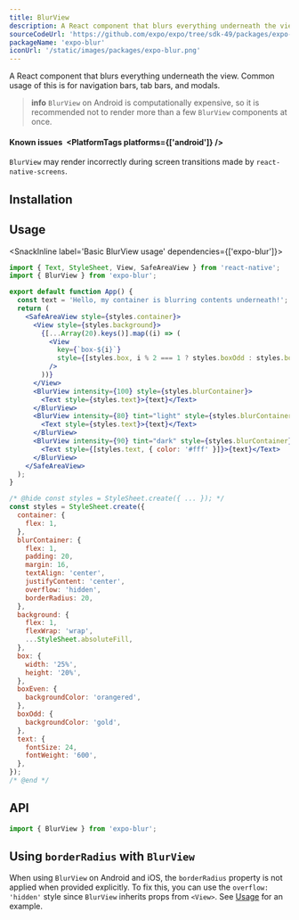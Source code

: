 ```yaml
---
title: BlurView
description: A React component that blurs everything underneath the view.
sourceCodeUrl: 'https://github.com/expo/expo/tree/sdk-49/packages/expo-blur'
packageName: 'expo-blur'
iconUrl: '/static/images/packages/expo-blur.png'
---
```



A React component that blurs everything underneath the view. Common usage of this is for navigation bars, tab bars, and modals.

> **info** `BlurView` on Android is computationally expensive, so it is recommended not to render more than a few `BlurView` components at once.

<PlatformsSection emulator android ios simulator web />

#### Known issues&ensp;<PlatformTags platforms={['android']} />

`BlurView` may render incorrectly during screen transitions made by `react-native-screens`.

## Installation

<APIInstallSection />

## Usage

<SnackInline label='Basic BlurView usage' dependencies={['expo-blur']}>

```jsx
import { Text, StyleSheet, View, SafeAreaView } from 'react-native';
import { BlurView } from 'expo-blur';

export default function App() {
  const text = 'Hello, my container is blurring contents underneath!';
  return (
    <SafeAreaView style={styles.container}>
      <View style={styles.background}>
        {[...Array(20).keys()].map((i) => (
          <View
            key={`box-${i}`}
            style={[styles.box, i % 2 === 1 ? styles.boxOdd : styles.boxEven]}
          />
        ))}
      </View>
      <BlurView intensity={100} style={styles.blurContainer}>
        <Text style={styles.text}>{text}</Text>
      </BlurView>
      <BlurView intensity={80} tint="light" style={styles.blurContainer}>
        <Text style={styles.text}>{text}</Text>
      </BlurView>
      <BlurView intensity={90} tint="dark" style={styles.blurContainer}>
        <Text style={[styles.text, { color: '#fff' }]}>{text}</Text>
      </BlurView>
    </SafeAreaView>
  );
}

/* @hide const styles = StyleSheet.create({ ... }); */
const styles = StyleSheet.create({
  container: {
    flex: 1,
  },
  blurContainer: {
    flex: 1,
    padding: 20,
    margin: 16,
    textAlign: 'center',
    justifyContent: 'center',
    overflow: 'hidden',
    borderRadius: 20,
  },
  background: {
    flex: 1,
    flexWrap: 'wrap',
    ...StyleSheet.absoluteFill,
  },
  box: {
    width: '25%',
    height: '20%',
  },
  boxEven: {
    backgroundColor: 'orangered',
  },
  boxOdd: {
    backgroundColor: 'gold',
  },
  text: {
    fontSize: 24,
    fontWeight: '600',
  },
});
/* @end */
```

</SnackInline>

## API

```js
import { BlurView } from 'expo-blur';
```

<APISection packageName="expo-blur" />

## Using `borderRadius` with `BlurView`

When using `BlurView` on Android and iOS, the `borderRadius` property is not applied when provided explicitly. To fix this, you can use the `overflow: 'hidden'` style since `BlurView` inherits props from `<View>`. See [Usage](#usage) for an example.

